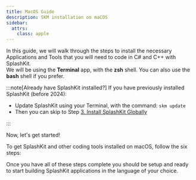 ```yaml
---
title: MacOS Guide
description: SKM installation on maCOS
sidebar:
  attrs:
    class: apple
---
```

In this guide, we will walk through the steps to install the necessary Applications and Tools that you will need to code in C# and C++ with SplashKit.  
We will be using the **Terminal** app, with the **zsh** shell. You can also use the **bash** shell if you prefer.

:::note[Already have SplashKit installed?]
If you have previously installed SplashKit (before 2024):

- Update SplashKit using your Terminal, with the command: `skm update`
- Then you can skip to Step [3. Install SplashKit Globally](#3-install-splashkit-globally)

:::

Now, let's get started!

To get SplashKit and other coding tools installed on macOS, follow the six steps:


<CardGrid>
  <LinkCard
    title="Install Xcode Command Line Tools"
    description="Step 1"
    href="/installation/macos/step-1/"
  />
  <LinkCard
    title="Install SplashKit SDK"
    description="Step 2"
    href="/installation/macos/step-2/"
  />
  <LinkCard
    title="Install SplashKit Globally"
    description="Step 3"
    href="/installation/macos/step-3/"
  />
  <LinkCard
    title="Install Visual Studio Code"
    description="Step 4"
    href="/installation/macos/step-4/"
  />
  <LinkCard
    title="Install Language Specific Tools"
    description="Step 5"
    href="/installation/macos/step-5/"
  />
  <LinkCard
    title="Optional Steps"
    description="Step 6"
    href="/installation/macos/step-6/"
  />
</CardGrid>

Once you have all of these steps complete you should be setup and ready to
start building SplashKit applications in the language of your choice.

